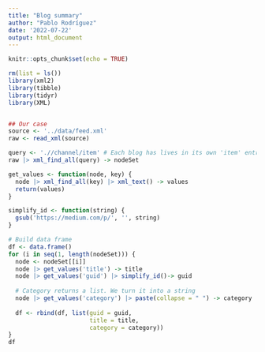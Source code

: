 ```yaml
---
title: "Blog summary"
author: "Pablo Rodríguez"
date: '2022-07-22'
output: html_document
---
```


```r
knitr::opts_chunk$set(echo = TRUE)
```

```r
rm(list = ls())
library(xml2)
library(tibble)
library(tidyr)
library(XML)


## Our case
source <- '../data/feed.xml'
raw <- read_xml(source)

query <- './/channel/item' # Each blog has lives in its own 'item' entry
raw |> xml_find_all(query) -> nodeSet

get_values <- function(node, key) {
  node |> xml_find_all(key) |> xml_text() -> values
  return(values)
}

simplify_id <- function(string) {
  gsub('https://medium.com/p/', '', string)
}

# Build data frame
df <- data.frame()
for (i in seq(1, length(nodeSet))) {
  node <- nodeSet[[i]]
  node |> get_values('title') -> title
  node |> get_values('guid') |> simplify_id()-> guid
  
  # Category returns a list. We turn it into a string
  node |> get_values('category') |> paste(collapse = " ") -> category
  
  df <- rbind(df, list(guid = guid,
                       title = title,
                       category = category))
}
df

```
